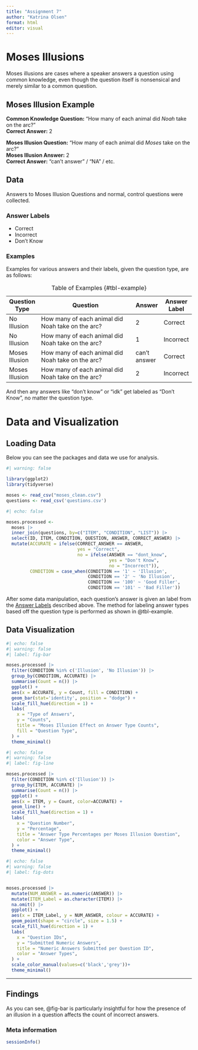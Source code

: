 ```yaml
---
title: "Assignment 7"
author: "Katrina Olsen"
format: html
editor: visual
---
```


# Moses Illusions

Moses illusions are cases where a speaker answers a question using common knowledge, even though the question itself is nonsensical and merely similar to a common question.

## Moses Illusion Example

**Common Knowledge Question:** "How many of each animal did *Noah* take on the arc?"\
**Correct Answer:** 2

**Moses Illusion Question:** "How many of each animal did *Moses* take on the arc?"\
**Moses Illusion Answer:** 2\
**Correct Answer:** "can't answer" / "NA" / etc.

## Data

Answers to Moses Illusion Questions and normal, control questions were collected.

### Answer Labels

-   Correct
-   Incorrect
-   Don't Know

### Examples

Examples for various answers and their labels, given the question type, are as follows:

| Question Type  | Question                                          | Answer       | Answer Label |
|----------------|---------------------------------------------------|--------------|--------------|
| No Illusion    | How many of each animal did Noah take on the arc? | 2            | Correct      |
| No Illusion    | How many of each animal did Noah take on the arc? | 1            | Incorrect    |
| Moses Illusion | How many of each animal did Noah take on the arc? | can't answer | Correct      |
| Moses Illusion | How many of each animal did Noah take on the arc? | 2            | Incorrect    |

: Table of Examples {#tbl-example}

And then any answers like "don't know" or "idk" get labeled as "Don't Know", no matter the question type.

# Data and Visualization

## Loading Data

Below you can see the packages and data we use for analysis.

```r
#| warning: false

library(ggplot2)
library(tidyverse)

moses <- read_csv("moses_clean.csv")
questions <- read_csv('questions.csv')

```

```r
#| echo: false

moses.processed <-
  moses |> 
  inner_join(questions, by=c("ITEM", "CONDITION", "LIST")) |>
  select(ID, ITEM, CONDITION, QUESTION, ANSWER, CORRECT_ANSWER) |>
  mutate(ACCURATE = ifelse(CORRECT_ANSWER == ANSWER,
                           yes = "Correct",
                           no = ifelse(ANSWER == "dont_know",
                                       yes = "Don't Know",
                                       no = "Incorrect")),
         CONDITION = case_when(CONDITION == '1' ~ 'Illusion',
                               CONDITION == '2' ~ 'No Illusion',
                               CONDITION == '100' ~ 'Good Filler',
                               CONDITION == '101' ~ 'Bad Filler'))  
```

After some data manipulation, each question's answer is given an label from the [Answer Labels] described above. The method for labeling answer types based off the question type is performed as shown in @tbl-example.

## Data Visualization

```r
#| echo: false
#| warning: false
#| label: fig-bar

moses.processed |>
  filter(CONDITION %in% c('Illusion', 'No Illusion')) |>
  group_by(CONDITION, ACCURATE) |>
  summarise(Count = n()) |>
  ggplot() +
  aes(x = ACCURATE, y = Count, fill = CONDITION) +
  geom_bar(stat='identity', position = "dodge") +
  scale_fill_hue(direction = 1) +
  labs(
    x = "Type of Answers",
    y = "Counts",
    title = "Moses Illusion Effect on Answer Type Counts",
    fill = "Question Type",
  ) +
  theme_minimal()
```

```r
#| echo: false
#| warning: false
#| label: fig-line

moses.processed |>
  filter(CONDITION %in% c('Illusion')) |>
  group_by(ITEM, ACCURATE) |>
  summarise(Count = n()) |>
  ggplot() +
  aes(x = ITEM, y = Count, color=ACCURATE) +
  geom_line() +
  scale_fill_hue(direction = 1) +
  labs(
    x = "Question Number",
    y = "Percentage",
    title = "Answer Type Percentages per Moses Illusion Question",
    color = "Answer Type",
  ) +
  theme_minimal()

```

```r
#| echo: false
#| warning: false
#| label: fig-dots


moses.processed |>
  mutate(NUM_ANSWER = as.numeric(ANSWER)) |>
  mutate(ITEM_Label = as.character(ITEM)) |>
  na.omit() |>
  ggplot() +
  aes(x = ITEM_Label, y = NUM_ANSWER, colour = ACCURATE) +
  geom_point(shape = "circle", size = 1.5) +
  scale_fill_hue(direction = 1) +
  labs(
    x = "Question IDs",
    y = "Submitted Numeric Answers",
    title = "Numeric Answers Submitted per Question ID",
    color = "Answer Types",
  ) +
  scale_color_manual(values=c('black','grey'))+
  theme_minimal()

```

------------------------------------------------------------------------

## Findings

As you can see, @fig-bar is particularly insightful for how the presence of an illusion in a question affects the count of incorrect answers.

### Meta information

```r
sessionInfo()
```
